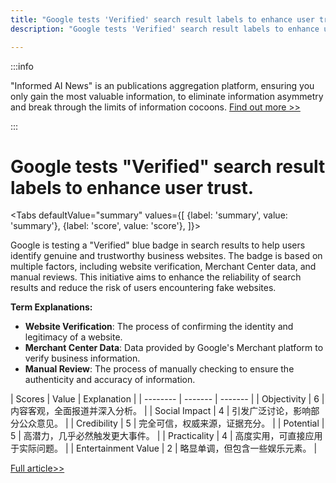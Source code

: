 ```yaml
---
title: "Google tests 'Verified' search result labels to enhance user trust."
description: "Google tests 'Verified' search result labels to enhance user trust."

---
```



:::info

"Informed AI News" is an publications aggregation platform, ensuring you only gain the most valuable information, to eliminate information asymmetry and break through the limits of information cocoons.  [Find out more >>](/)

:::

# Google tests "Verified" search result labels to enhance user trust.


<Tabs
	defaultValue="summary"
	values={[
	{label: 'summary', value: 'summary'},
	{label: 'score', value: 'score'},
]}>
<TabItem value="summary">


Google is testing a "Verified" blue badge in search results to help users identify genuine and trustworthy business websites. The badge is based on multiple factors, including website verification, Merchant Center data, and manual reviews. This initiative aims to enhance the reliability of search results and reduce the risk of users encountering fake websites.

**Term Explanations:**
- **Website Verification**: The process of confirming the identity and legitimacy of a website.
- **Merchant Center Data**: Data provided by Google's Merchant platform to verify business information.
- **Manual Review**: The process of manually checking to ensure the authenticity and accuracy of information.
</TabItem>
<TabItem value="score">
	| Scores     | Value   | Explanation |
	| -------- | ------- | ------- |
	| Objectivity  | 6    | 内容客观，全面报道并深入分析。    |
	| Social Impact | 4     | 引发广泛讨论，影响部分公众意见。    |
	| Credibility    | 5    | 完全可信，权威来源，证据充分。    |
	| Potential    | 5    | 高潜力，几乎必然触发更大事件。    |
	| Practicality    | 4    | 高度实用，可直接应用于实际问题。    |
	| Entertainment Value    | 2    | 略显单调，但包含一些娱乐元素。    |
</TabItem>
</Tabs>

[Full article>>](https://readhub.cn/topic/8dQTF8XfuE8)
